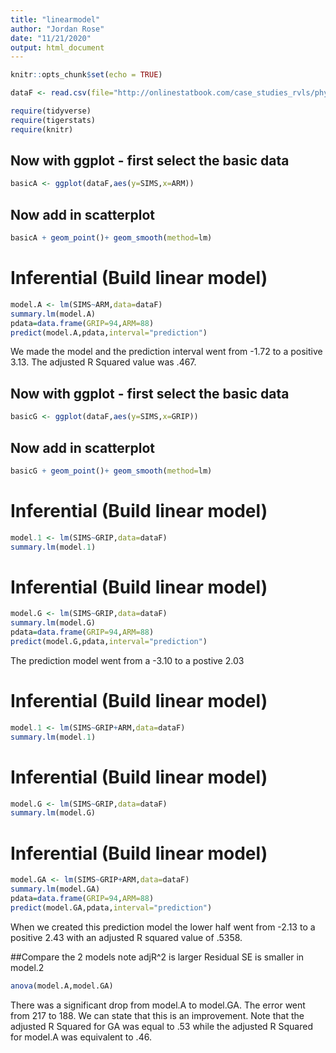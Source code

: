 ```yaml
---
title: "linearmodel"
author: "Jordan Rose"
date: "11/21/2020"
output: html_document
---
```


```r
knitr::opts_chunk$set(echo = TRUE)
```

```r
dataF <- read.csv(file="http://onlinestatbook.com/case_studies_rvls/physical_strength/data.txt",sep="",header=TRUE)  
```

```r
require(tidyverse)
require(tigerstats)
require(knitr)
```

## Now with ggplot - first select the basic data

```r
basicA <- ggplot(dataF,aes(y=SIMS,x=ARM))
```

## Now add in scatterplot

```r
basicA + geom_point()+ geom_smooth(method=lm)
``` 

# Inferential  (Build linear model)
  
```r
model.A <- lm(SIMS~ARM,data=dataF)
summary.lm(model.A)
pdata=data.frame(GRIP=94,ARM=88)
predict(model.A,pdata,interval="prediction")
```

We made the model and the prediction interval went from -1.72 to a positive 3.13. The adjusted R Squared value was .467.



## Now with ggplot - first select the basic data

```r
basicG <- ggplot(dataF,aes(y=SIMS,x=GRIP))
```

## Now add in scatterplot

```r
basicG + geom_point()+ geom_smooth(method=lm)
``` 

# Inferential  (Build linear model)
  
```r
model.1 <- lm(SIMS~GRIP,data=dataF)
summary.lm(model.1)
```

# Inferential  (Build linear model)
  
```r
model.G <- lm(SIMS~GRIP,data=dataF)
summary.lm(model.G)
pdata=data.frame(GRIP=94,ARM=88)
predict(model.G,pdata,interval="prediction")
```

The prediction model went from a -3.10 to a postive 2.03

# Inferential  (Build linear model)
  
```r
model.1 <- lm(SIMS~GRIP+ARM,data=dataF)
summary.lm(model.1)
```

# Inferential  (Build linear model)
  
```r
model.G <- lm(SIMS~GRIP,data=dataF)
summary.lm(model.G)
```

# Inferential  (Build linear model)
  
```r
model.GA <- lm(SIMS~GRIP+ARM,data=dataF)
summary.lm(model.GA)
pdata=data.frame(GRIP=94,ARM=88)
predict(model.GA,pdata,interval="prediction")
```

When we created this prediction model the lower half went from -2.13 to a positive 2.43 with an adjusted R squared value of .5358. 

##Compare the 2 models note adjR^2 is larger Residual SE is smaller in model.2

```r
anova(model.A,model.GA)
```

There was a significant drop from model.A to model.GA. The error went from 217 to 188. We can state that this is an improvement. Note that the adjusted R Squared for GA was equal to .53 while the adjusted R Squared for model.A was equivalent to .46.